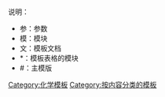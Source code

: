 {{template category|description=这个分类包含了与{{tl|Reactionbox}}相关的模板和模板文档。}}

;说明：
*参：参数
*模：模块
*文：模板文档
*<nowiki>*</nowiki>：模板表格的模块
*<nowiki>#</nowiki>：主模版

[[Category:化学模板|Category:化学模板]]
[[Category:按内容分类的模板|Category:按内容分类的模板]]